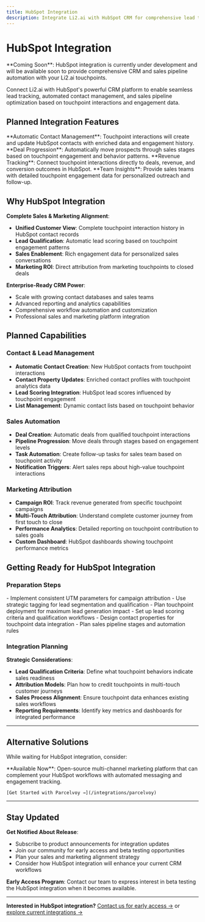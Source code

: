 ```yaml
---
title: HubSpot Integration
description: Integrate Li2.ai with HubSpot CRM for comprehensive lead tracking, contact management, and sales pipeline automation through touchpoint data.
---
```


# HubSpot Integration

<Note>
**Coming Soon**: HubSpot integration is currently under development and will be available soon to provide comprehensive CRM and sales pipeline automation with your Li2.ai touchpoints.
</Note>

Connect Li2.ai with HubSpot's powerful CRM platform to enable seamless lead tracking, automated contact management, and sales pipeline optimization based on touchpoint interactions and engagement data.

## Planned Integration Features

<CardGroup cols={2}>
  <Card title="CRM Synchronization" icon="database" color="#7C3AED">
    **Automatic Contact Management**: Touchpoint interactions will create and update HubSpot contacts with enriched data and engagement history.
  </Card>
  <Card title="Sales Pipeline Automation" icon="trending-up" color="#A855F7">
    **Deal Progression**: Automatically move prospects through sales stages based on touchpoint engagement and behavior patterns.
  </Card>
  <Card title="Lead Attribution" icon="target" color="#7C3AED">
    **Revenue Tracking**: Connect touchpoint interactions directly to deals, revenue, and conversion outcomes in HubSpot.
  </Card>
  <Card title="Sales Intelligence" icon="brain" color="#A855F7">
    **Team Insights**: Provide sales teams with detailed touchpoint engagement data for personalized outreach and follow-up.
  </Card>
</CardGroup>

## Why HubSpot Integration

**Complete Sales & Marketing Alignment**:
- **Unified Customer View**: Complete touchpoint interaction history in HubSpot contact records
- **Lead Qualification**: Automatic lead scoring based on touchpoint engagement patterns
- **Sales Enablement**: Rich engagement data for personalized sales conversations
- **Marketing ROI**: Direct attribution from marketing touchpoints to closed deals

**Enterprise-Ready CRM Power**:
- Scale with growing contact databases and sales teams
- Advanced reporting and analytics capabilities
- Comprehensive workflow automation and customization
- Professional sales and marketing platform integration

## Planned Capabilities

### Contact & Lead Management
- **Automatic Contact Creation**: New HubSpot contacts from touchpoint interactions
- **Contact Property Updates**: Enriched contact profiles with touchpoint analytics data
- **Lead Scoring Integration**: HubSpot lead scores influenced by touchpoint engagement
- **List Management**: Dynamic contact lists based on touchpoint behavior

### Sales Automation
- **Deal Creation**: Automatic deals from qualified touchpoint interactions
- **Pipeline Progression**: Move deals through stages based on engagement levels
- **Task Automation**: Create follow-up tasks for sales team based on touchpoint activity
- **Notification Triggers**: Alert sales reps about high-value touchpoint interactions

### Marketing Attribution
- **Campaign ROI**: Track revenue generated from specific touchpoint campaigns
- **Multi-Touch Attribution**: Understand complete customer journey from first touch to close
- **Performance Analytics**: Detailed reporting on touchpoint contribution to sales goals
- **Custom Dashboard**: HubSpot dashboards showing touchpoint performance metrics

## Getting Ready for HubSpot Integration

### Preparation Steps

<Steps>
  <Step title="Optimize your touchpoint strategy">
    - Implement consistent UTM parameters for campaign attribution
    - Use strategic tagging for lead segmentation and qualification
    - Plan touchpoint deployment for maximum lead generation impact
  </Step>
  
  <Step title="Prepare your HubSpot environment">
    - Set up lead scoring criteria and qualification workflows
    - Design contact properties for touchpoint data integration
    - Plan sales pipeline stages and automation rules
  </Step>
</Steps>

### Integration Planning

**Strategic Considerations**:
- **Lead Qualification Criteria**: Define what touchpoint behaviors indicate sales readiness
- **Attribution Models**: Plan how to credit touchpoints in multi-touch customer journeys
- **Sales Process Alignment**: Ensure touchpoint data enhances existing sales workflows
- **Reporting Requirements**: Identify key metrics and dashboards for integrated performance

---

## Alternative Solutions

While waiting for HubSpot integration, consider:

<CardGroup cols={1}>
  <Card title="Parcelvoy Integration" icon="mail" color="#10B981">
    **Available Now**: Open-source multi-channel marketing platform that can complement your HubSpot workflows with automated messaging and engagement tracking.
    
    [Get Started with Parcelvoy →](/integrations/parcelvoy)
  </Card>
</CardGroup>

---

## Stay Updated

**Get Notified About Release**:
- Subscribe to product announcements for integration updates
- Join our community for early access and beta testing opportunities
- Plan your sales and marketing alignment strategy
- Consider how HubSpot integration will enhance your current CRM workflows

**Early Access Program**: Contact our team to express interest in beta testing the HubSpot integration when it becomes available.

---

**Interested in HubSpot integration?** [Contact us for early access →](mailto:support@li2.ai) or [explore current integrations →](/integrations/overview)